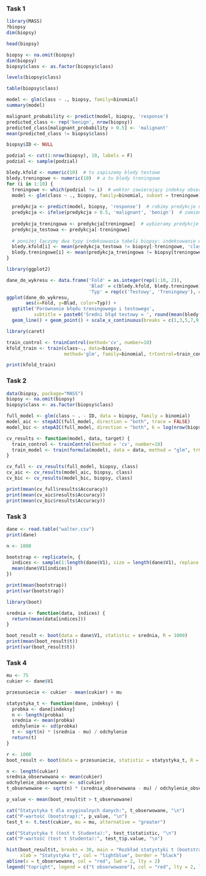 ### Task 1

```r
library(MASS)
?biopsy
dim(biopsy)
```

```r
head(biopsy)
```

```r
biopsy <- na.omit(biopsy)
dim(biopsy)
biopsy$class <- as.factor(biopsy$class)
```

```r
levels(biopsy$class)
```

```r
table(biopsy$class)
```

```r
model <- glm(class ~ ., biopsy, family=binomial)
summary(model)
```

```r
malignant_probability <- predict(model, biopsy, 'response')
predicted_class <- rep('benign', nrow(biopsy))  
predicted_class[malignant_probability > 0.5] <- 'malignant'
mean(predicted_class != biopsy$class)
```

```r
biopsy$ID <- NULL
```

```r
podzial <- cut(1:nrow(biopsy), 10, labels = F)
podzial <- sample(podzial) 
```

```r
bledy.kfold <- numeric(10)  # tu zapiszemy bledy testowe
bledy.treningowe <- numeric(10)  # a tu bledy treningowe
for (i in 1:10) {
  treningowe <- which(podzial != i)  # wektor zawierający indeksy obserwacji ze zbioru treningowego
  model <- glm(class ~ ., biopsy, family=binomial, subset = treningowe)  # model zbudowany na danych treningowych
  
  predykcja <- predict(model, biopsy, 'response')  # robimy predykcje na całych danych
  predykcja <- ifelse(predykcja > 0.5, 'malignant', 'benign')  # zamieniamy prawdopodobieństwa na klasy
  
  predykcja_treningowa <- predykcja[treningowe]  # wybieramy predykcje odpowiadające zbiorowi treningowemu
  predykcja_testowa <- predykcja[-treningowe]
  
  # poniżej łączymy dwa typy indeksowania tabeli biopsy: indeksowanie wektorem całkowitoliczbowym oraz przez nazwę kolumny
  bledy.kfold[i] <- mean(predykcja_testowa != biopsy[-treningowe, 'class'])  
  bledy.treningowe[i] <- mean(predykcja_treningowa != biopsy[treningowe, 'class'])  
}
```

```r
library(ggplot2)

dane_do_wykresu <- data.frame('Fold' = as.integer(rep(1:10, 2)),
                              'Blad' = c(bledy.kfold, bledy.treningowe),
                              'Typ' = rep(c('Testowy', 'Treningowy'), each=10))
ggplot(dane_do_wykresu,
       aes(x=Fold, y=Blad, color=Typ)) + 
  ggtitle('Porównanie błędu treningowego i testowego', 
          subtitle = paste0('Średni błąd testowy = ', round(mean(bledy.kfold), 3), ' treningowy = ', round(mean(bledy.treningowe), 3))) + 
  geom_line() + geom_point() + scale_x_continuous(breaks = c(1,3,5,7,9)) +  theme_minimal() 
```

```r
library(caret)

train_control <- trainControl(method='cv', number=10)
kfold_train <- train(class~., data=biopsy, 
                     method='glm', family=binomial, trControl=train_control)

print(kfold_train)
```

### Task 2

```r
data(biopsy, package="MASS")
biopsy <- na.omit(biopsy)
biopsy$class <- as.factor(biopsy$class)

full_model <- glm(class ~ . - ID, data = biopsy, family = binomial)
model_aic <- stepAIC(full_model, direction = "both", trace = FALSE)
model_bic <- stepAIC(full_model, direction = "both", k = log(nrow(biopsy)), trace = FALSE)

cv_results <- function(model, data, target) {
  train_control <- trainControl(method = 'cv', number=10)
  train_model <- train(formula(model), data = data, method = "glm", trControl=train_control)
}

cv_full <- cv_results(full_model, biopsy, class)
cv_aic <- cv_results(model_aic, biopsy, class)
cv_bic <- cv_results(model_bic, biopsy, class)

print(mean(cv_full$results$Accuracy))
print(mean(cv_aic$results$Accuracy))
print(mean(cv_bic$results$Accuracy))
```

### Task 3

```r
dane <- read.table("walter.csv")
print(dane)
```

```r
n <- 1000

bootstrap <- replicate(n, {
  indices <- sample(1:length(dane$V1), size = length(dane$V1), replace = TRUE)
  mean(dane$V1[indices])
})

print(mean(bootstrap))
print(var(bootstrap))

```

```r
library(boot)

srednia <- function(data, indices) {
  return(mean(data[indices]))
}

boot_result <- boot(data = dane$V1, statistic = srednia, R = 1000)
print(mean(boot_result$t))
print(var(boot_result$t))
```

### Task 4

```r
mu <- 75
cukier <- dane$V1

przesuniecie <- cukier - mean(cukier) + mu
```

```r
statystyka_t <- function(dane, indeksy) {
  probka <- dane[indeksy]
  n <- length(probka)
  srednia <- mean(probka)
  odchylenie <- sd(probka)
  t <- sqrt(n) * (srednia - mu) / odchylenie
  return(t)
}

r <- 1000
boot_result <- boot(data = przesuniecie, statistic = statystyka_t, R = r)

n <- length(cukier)
srednia_obserwowana <- mean(cukier)
odchylenie_obserwowane <- sd(cukier)
t_obserwowane <- sqrt(n) * (srednia_obserwowana - mu) / odchylenie_obserwowane

p_value <- mean(boot_result$t > t_obserwowane)

cat("Statystyka t dla oryginalnych danych:", t_obserwowane, "\n")
cat("P-wartość (bootstrap):", p_value, "\n")
test_t <- t.test(cukier, mu = mu, alternative = "greater")

cat("Statystyka t (test t Studenta):", test_t$statistic, "\n")
cat("P-wartość (test t Studenta):", test_t$p.value, "\n")

hist(boot_result$t, breaks = 30, main = "Rozkład statystyki t (bootstrap)",
     xlab = "Statystyka t", col = "lightblue", border = "black")
abline(v = t_obserwowane, col = "red", lwd = 2, lty = 2)
legend("topright", legend = c("t obserwowane"), col = "red", lty = 2, lwd = 2)
```
